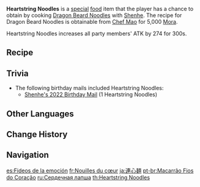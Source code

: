 {{Food Infobox
|id              = 108372
|description     = Perhaps this comes from her desire to recreate a flavor that lives only in her memories, but Shenhe has poured much time and effort into both making and plating this dish.  The smooth noodles and delectable soup make a great impression indeed, but the most indelible aspects are the dedication and heart put into this dish…
|type            = ATK-Boosting Dishes
|effectType      = ATK Up
|effect          = Increases all party members' ATK by '''274''' for 300s.
|quality         = 3
|character       = Shenhe
|base            = Dragon Beard Noodles
}}
'''Heartstring Noodles''' is a [[Special Dish|special]] [[food]] item that the player has a chance to obtain by cooking [[Dragon Beard Noodles]] with [[Shenhe]].  The recipe for Dragon Beard Noodles is obtainable from [[Chef Mao]] for 5,000 [[Mora]].

Heartstring Noodles increases all party members' ATK by 274 for 300s.

==Recipe==
{{Recipe
|type = Cooking
|character = Shenhe
|Flour = 4
|Fowl = 2
|Mushroom = 2
|Ham = 1
|sort = Flour;Fowl;Mushroom;Ham
}}

==Trivia==
* The following birthday mails included Heartstring Noodles:
** [[Mail/Longevity... (2022-03-10)|Shenhe's 2022 Birthday Mail]] (1 Heartstring Noodles)

==Other Languages==
{{Other Languages
|en      = Heartstring Noodles
|zhs     = 连心面
|zhs_rm  = Liánxīn Miàn
|zht     = 連心麵
|zht_rm  = Liánxīn Miàn
|zh_tl   = Linked Hearts Noodles
|ja      = 連心麺
|ja_rm   = Renshin Men{{Assumed}}
|ja_tl   = Linked Hearts Noodles
|ko      = 연심면
|ko_rm   = Yeonsimmyeon
|ko_tl   = Heartstring Noodles
|es      = Fideos de la emoción
|es_tl   = Noodles of Emotion
|fr      = Nouilles du cœur
|fr_tl   = Heart Noodles
|ru      = Сердечная лапша
|ru_tl   = Heart Noodles
|th      = Heartstring Noodles
|vi      = Mì Liên Tâm
|vi_tl   = Linked Hearts Noodles
|de      = Herznudeln
|de_tl   = Heart Noodles
|id      = Heartstring Noodles
|pt      = Macarrão Fios do Coração
|pt_tl   = Threads of the Heart Noodle
|tr      = Gönüllerin Eriştesi
|tr_tl   = 
|it      = Tagliolini del cuore
|it_tl   = Heart {{w|Tagliolini}}
}}

==Change History==
{{Change History|2.4}}

==Navigation==
{{Food Navbox|type=Special Dishes}}

[[es:Fideos de la emoción]]
[[fr:Nouilles du cœur]]
[[ja:連心麺]]
[[pt-br:Macarrão Fios do Coração]]
[[ru:Сердечная лапша]]
[[th:Heartstring Noodles]]